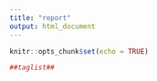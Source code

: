 ```yaml
---
title: "report"
output: html_document
---
```


```r
knitr::opts_chunk$set(echo = TRUE)
```


```r

##taglist##

```
